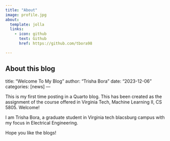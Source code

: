 ```yaml
---
title: "About"
image: profile.jpg
about:
  template: jolla
  links:
    - icon: github
      text: Github
      href: https://github.com/tbora98

---
```


About this blog
---
title: "Welcome To My Blog"
author: "Trisha Bora"
date: "2023-12-06"
categories: [news]
---

This is my first time posting in a Quarto blog. 
This has been created as the assignment of the course offered in Virginia Tech, Machine Learning II, CS 5805.
 Welcome!

I am Trisha Bora, a graduate student in Virginia tech blacsburg campus with my focus in Electrical Engineering. 

Hope you like the blogs!





